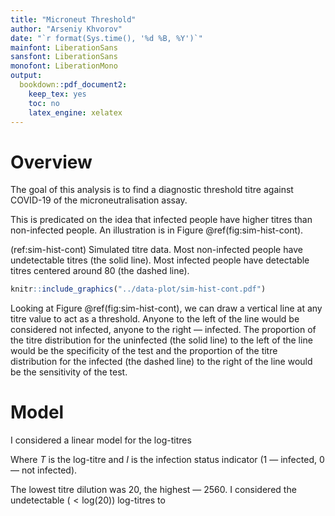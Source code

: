 ```yaml
---
title: "Microneut Threshold"
author: "Arseniy Khvorov"
date: "`r format(Sys.time(), '%d %B, %Y')`"
mainfont: LiberationSans
sansfont: LiberationSans
monofont: LiberationMono
output:
  bookdown::pdf_document2:
    keep_tex: yes
    toc: no
    latex_engine: xelatex
---
```


# Overview

The goal of this analysis is to find a diagnostic threshold titre against COVID-19 of the microneutralisation assay.

This is predicated on the idea that infected people have higher titres than non-infected people. An illustration is in Figure \@ref(fig:sim-hist-cont).

(ref:sim-hist-cont) Simulated titre data. Most non-infected people have undetectable titres (the solid line). Most infected people have detectable titres centered around 80 (the dashed line).

```r
knitr::include_graphics("../data-plot/sim-hist-cont.pdf")
```

Looking at Figure \@ref(fig:sim-hist-cont), we can draw a vertical line at any titre value to act as a threshold. Anyone to the left of the line would be considered not infected, anyone to the right --- infected. The proportion of the titre distribution for the uninfected (the solid line) to the left of the line would be the specificity of the test and the proportion of the titre distribution for the infected (the dashed line) to the right of the line would be the sensitivity of the test.

# Model

I considered a linear model for the log-titres

\begin{gather*}
T \sim N(\mu, \sigma) \\
\mu = \beta_0 + \beta_1 I
\end{gather*}

Where $T$ is the log-titre and $I$ is the infection status indicator (1 --- infected, 0 --- not infected).

The lowest titre dilution was 20, the highest --- 2560. I considered the undetectable ($<\text{log}(20)$) log-titres to
